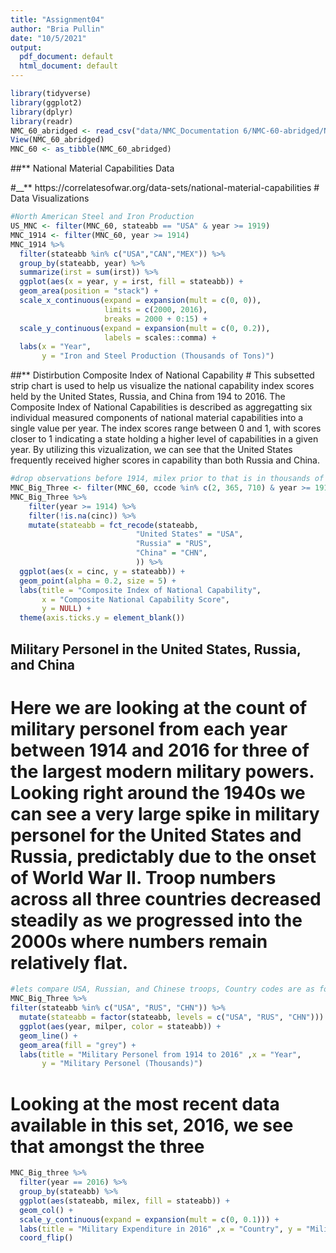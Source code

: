 ```yaml
---
title: "Assignment04"
author: "Bria Pullin"
date: "10/5/2021"
output:
  pdf_document: default
  html_document: default
---
```


```r
library(tidyverse)
library(ggplot2)
library(dplyr)
library(readr)
NMC_60_abridged <- read_csv("data/NMC_Documentation 6/NMC-60-abridged/NMC-60-abridged.csv")
View(NMC_60_abridged)
MNC_60 <- as_tibble(NMC_60_abridged)
```
##** National Material Capabilities Data 

#__** https://correlatesofwar.org/data-sets/national-material-capabilities 
# Data Visualizations 
 
```r
#North American Steel and Iron Production 
US_MNC <- filter(MNC_60, stateabb == "USA" & year >= 1919)
MNC_1914 <- filter(MNC_60, year >= 1914)
MNC_1914 %>% 
  filter(stateabb %in% c("USA","CAN","MEX")) %>%
  group_by(stateabb, year) %>%
  summarize(irst = sum(irst)) %>%
  ggplot(aes(x = year, y = irst, fill = stateabb)) +
  geom_area(position = "stack") +
  scale_x_continuous(expand = expansion(mult = c(0, 0)),
                     limits = c(2000, 2016),
                     breaks = 2000 + 0:15) +  
  scale_y_continuous(expand = expansion(mult = c(0, 0.2)), 
                     labels = scales::comma) +
  labs(x = "Year",
       y = "Iron and Steel Production (Thousands of Tons)")
```

##** Distirbution Composite Index of National Capability
# This subsetted strip chart is used to help us visualize the national capability index scores held by the United States, Russia, and China from 194 to 2016. The Composite Index of National Capabilities is described as aggregatting six individual measured components of national material capabilities into a single value per year. The index scores range between 0 and 1, with scores closer to 1 indicating a state holding a higher level of capabilities in a given year. By utilizing this vizualization, we can see that the United States frequently received higher scores in capability than both Russia and China. 
```r
#drop observations before 1914, milex prior to that is in thousands of british pounds#
MNC_Big_Three <- filter(MNC_60, ccode %in% c(2, 365, 710) & year >= 1914)   
MNC_Big_Three %>%
    filter(year >= 1914) %>% 
    filter(!is.na(cinc)) %>%
    mutate(stateabb = fct_recode(stateabb, 
                            "United States" = "USA",
                            "Russia" = "RUS", 
                            "China" = "CHN", 
                            )) %>%
  ggplot(aes(x = cinc, y = stateabb)) +
  geom_point(alpha = 0.2, size = 5) +
  labs(title = "Composite Index of National Capability",
       x = "Composite National Capability Score",
       y = NULL) +
  theme(axis.ticks.y = element_blank())
```
## Military Personel in the United States, Russia, and China 

# Here we are looking at the count of military personel from each year between 1914 and 2016 for three of the largest modern military powers. Looking right around the 1940s we can see a very large spike in military personel for the United States and Russia, predictably due to the onset of World War II. Troop numbers across all three countries decreased steadily as we progressed into the 2000s where numbers remain relatively flat. 
```r
#lets compare USA, Russian, and Chinese troops, Country codes are as follows#
MNC_Big_Three %>% 
filter(stateabb %in% c("USA", "RUS", "CHN")) %>%
  mutate(stateabb = factor(stateabb, levels = c("USA", "RUS", "CHN"))) %>%
  ggplot(aes(year, milper, color = stateabb)) +
  geom_line() +
  geom_area(fill = "grey") +
  labs(title = "Military Personel from 1914 to 2016" ,x = "Year",
       y = "Military Personel (Thousands)")
```
# Looking at the most recent data available in this set, 2016, we see that amongst the three 
```r
MNC_Big_three %>% 
  filter(year == 2016) %>% 
  group_by(stateabb) %>% 
  ggplot(aes(stateabb, milex, fill = stateabb)) +
  geom_col() +
  scale_y_continuous(expand = expansion(mult = c(0, 0.1))) +
  labs(title = "Military Expenditure in 2016" ,x = "Country", y = "Military Expenditure") +
  coord_flip()

```

